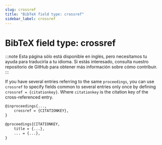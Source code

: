 ```yaml
---
slug: crossref
title: "BibTeX field type: crossref"
sidebar_label: crossref
---
```


# BibTeX field type: crossref

:::note
Esta página sólo está disponible en inglés, pero necesitamos tu ayuda para traducirla a tu idioma. Si estás interesado, consulta nuestro repositorio de GitHub para obtener más información sobre cómo contribuir.
:::

If you have several entries referring to the same `proceedings`, you can use `crossref` to specify fields common to several entries only once by defining `crossref = {citationkey}`. Where `citationkey` is the citation key of the cross-referenced entry.

```tex
@inproceedings{...,
    crossref = {CITATIONKEY},
}

@proceedings{CITATIONKEY,
    title = {...},
    ... = {...},
}
```
